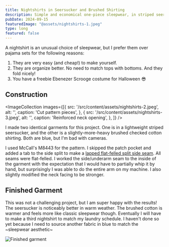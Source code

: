 ```yaml
---
title: Nightshirts in Seersucker and Brushed Shirting
description: Simple and economical one-piece sleepwear, in striped seersucker and checked shirting.
pubDate: 2024-09-15
featuredImage: "@assets/nightshirts-1.jpeg"
type: long
featured: false
---
```


A nightshirt is an unusual choice of sleepwear, but I prefer them over pajama sets for the following reasons:
1. They are very easy (and cheap!) to make yourself.
2. They are organize better. No need to match tops with bottoms. And they fold nicely!
3. You have a freebie Ebenezer Scrooge costume for Halloween 😎

## Construction

<ImageCollection
    images={[{
        src: '/src/content/assets/nightshirts-2.jpeg',
        alt: '',
        caption: 'Cut pattern pieces',
        }, {
        src: '/src/content/assets/nightshirts-3.jpeg',
        alt: '',
        caption: 'Reinforced neck opening',
        }, 
    ]}
/>

I made two identical garments for this project. One is in a lightweight striped seersucker, and the other is a slightly-more-heavy brushed checked cotton shirting. Both are blue, but I'm bad with cameras.

I used McCall's M8443 for the pattern. I skipped the patch pocket and added a tab to the side split to make a [lapped flat-felled split side seam](https://handmadebycarolyn.com.au/2013/12/lapped-flat-felled-split-side-sea.html). All seams were flat-felled. I worked the side/underarm seam to the inside of the garment with the expectation that I would have to partially whip it by hand, but surprisingly I was able to do the entire arm on my machine. I also slightly modified the neck facing to be stronger.

## Finished Garment
This was not a challenging project, but I am super happy with the results! The seersucker is noticeably better in warm weather. The brushed cotton is warmer and feels more like classic sleepwear though. Eventually I will have to make a third nightshirt to match my laundry schedule. I haven't done so yet because I need to source another fabric in blue to match the \~sleepwear aesthetic\~

![Finished garment](/src/content/assets/nightshirts-4.jpeg)
